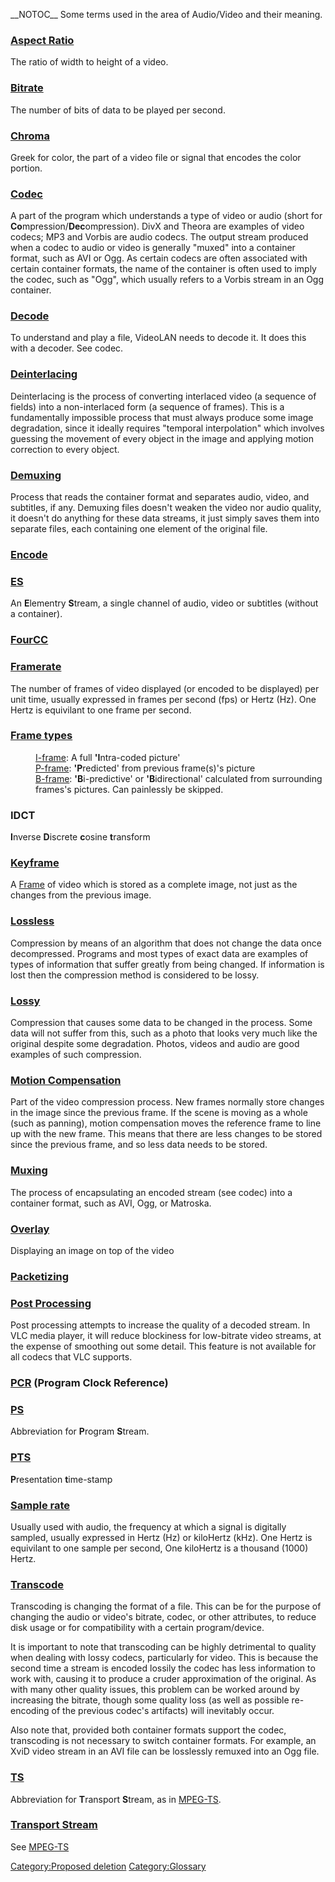 {{See also|Category:Glossary|Win8 Dictionary}}
{{Historical}}
__NOTOC__
Some terms used in the area of Audio/Video and their meaning. 

=== [[Aspect Ratio]] ===

The ratio of width to height of a video. 

=== [[Bitrate]] ===

The number of bits of data to be played per second. 

=== [[Chroma]] ===

Greek for color, the part of a video file or signal that encodes the color portion. 

=== [[Codec]] ===

A part of the program which understands a type of video or audio (short for '''Co'''mpression/'''Dec'''ompression). DivX and Theora are examples of video codecs; MP3 and Vorbis are audio codecs. The output stream produced when a codec to audio or video is generally "muxed" into a container format, such as AVI or Ogg. As certain codecs are often associated with certain container formats, the name of the container is often used to imply the codec, such as "Ogg", which usually refers to a Vorbis stream in an Ogg container. 

=== [[Decode]] ===

To understand and play a file, VideoLAN needs to decode it. It does this with a decoder. See codec. 

=== [[Deinterlacing]] ===

Deinterlacing is the process of converting interlaced video (a sequence of fields) into a non-interlaced form (a sequence of frames). This is a fundamentally impossible process that must always produce some image degradation, since it ideally requires "temporal interpolation" which involves guessing the movement of every object in the image and applying motion correction to every object. 

=== [[Demuxing]] ===
Process that reads the container format and separates audio, video, and subtitles, if any. Demuxing files doesn't weaken the video nor audio quality, it doesn't do anything for these data streams, it just simply saves them into separate files, each containing one element of the original file.

=== [[Encode]] ===

=== [[ES]] ===

An '''E'''lementry '''S'''tream, a single channel of audio, video or subtitles (without a container).

=== [[FourCC]] ===

=== [[Framerate]] ===

The number of frames of video displayed (or encoded to be displayed) per unit time, usually expressed in frames per second (fps) or Hertz (Hz). One Hertz is equivilant to one frame per second. 


{{wikipedia|Video_compression_picture_types#Summary|label1=Video compression picture types|Inter_frame#Frame_types|label2=Inter frame#Frame_types}}

=== [[Frame types]] === <!--([[I-frame|I-]], [[P-frame|P-]] & [[B-frame|B-]frames])-->

:[[I-frame]]: A full ''''I'''ntra-coded picture'
:[[P-frame]]: ''''P'''redicted' from previous frame(s)'s picture
:[[B-frame]]: ''''B'''i-predictive' or ''''B'''idirectional' calculated from surrounding frames's pictures. Can painlessly be skipped.

=== IDCT ===
{{wikipedia|IDCT#DCT-III|label1=IDCT}}

'''I'''nverse '''D'''iscrete '''c'''osine '''t'''ransform

=== [[Keyframe]] ===

A [[Frame]] of video which is stored as a complete image, not just as the changes from the previous image. 

=== [[Lossless and Lossy|Lossless]] ===

Compression by means of an algorithm that does not change the data once decompressed. Programs and most types of exact data are examples of types of information that suffer greatly from being changed. If information is lost then the compression method is considered to be lossy. 

=== [[Lossless and Lossy|Lossy]] ===

Compression that causes some data to be changed in the process. Some data will not suffer from this, such as a photo that looks very much like the original despite some degradation. Photos, videos and audio are good examples of such compression. 

=== [[Motion Compensation]] ===

Part of the video compression process. New frames normally store changes in the image since the previous frame. If the scene is moving as a whole (such as panning), motion compensation moves the reference frame to line up with the new frame. This means that there are less changes to be stored since the previous frame, and so less data needs to be stored. 

=== [[Muxing]] ===

The process of encapsulating an encoded stream (see codec) into a container format, such as AVI, Ogg, or Matroska. 

=== [[Overlay]] ===

Displaying an image on top of the video 

=== [[Packetizing]] ===

=== [[Post Processing]] ===

Post processing attempts to increase the quality of a decoded stream. In VLC media player, it will reduce blockiness for low-bitrate video streams, at the expense of smoothing out some detail. This feature is not available for all codecs that VLC supports. 

=== [[PCR]] (Program Clock Reference) ===

=== [[PS]] ===

Abbreviation for '''P'''rogram '''S'''tream. 

{{wikipedia|Presentation_time_stamps|label1=PTS}}

=== [[PTS]] ===
'''P'''resentation '''t'''ime-stamp

=== [[Sample rate]] ===

Usually used with audio, the frequency at which a signal is digitally sampled, usually expressed in Hertz (Hz) or kiloHertz (kHz). One Hertz is equivilant to one sample per second, One kiloHertz is a thousand (1000) Hertz. 

=== [[Transcode]] ===

Transcoding is changing the format of a file. This can be for the purpose of changing the audio or video's bitrate, codec, or other attributes, to reduce disk usage or for compatibility with a certain program/device. 

It is important to note that transcoding can be highly detrimental to quality when dealing with lossy codecs, particularly for video. This is because the second time a stream is encoded lossily the codec has less information to work with, causing it to produce a cruder approximation of the original. As with many other quality issues, this problem can be worked around by increasing the bitrate, though some quality loss (as well as possible re-encoding of the previous codec's artifacts) will inevitably occur. 

Also note that, provided both container formats support the codec, transcoding is not necessary to switch container formats. For example, an XviD video stream in an AVI file can be losslessly remuxed into an Ogg file. 

=== [[TS]] ===

Abbreviation for '''T'''ransport '''S'''tream, as in [[MPEG-TS]].

=== [[Transport Stream]] ===

See [[MPEG-TS]]

[[Category:Proposed deletion]]
[[Category:Glossary]]
{{DEFAULTSORT:*}}